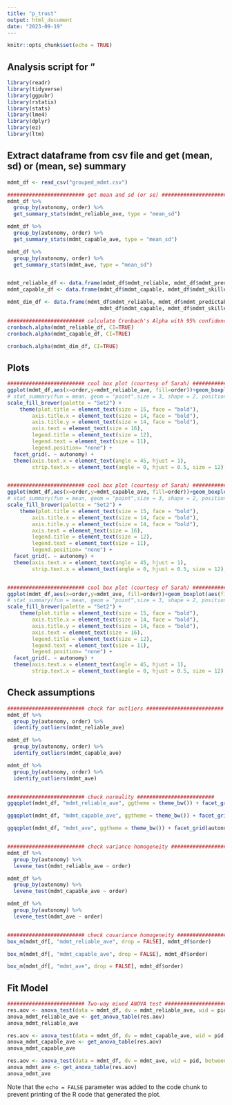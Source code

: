 ```yaml
---
title: "p_trust"
output: html_document
date: "2023-09-19"
---
```


```r
knitr::opts_chunk$set(echo = TRUE)
```

## Analysis script for "

```r
library(readr)
library(tidyverse)
library(ggpubr)
library(rstatix)
library(stats)
library(lme4)
library(dplyr)
library(ez)
library(ltm)
```

## Extract dataframe from csv file and get (mean, sd) or (mean, se) summary

```r

mdmt_df <- read_csv("grouped_mdmt.csv")

######################### get mean and sd (or se) ######################### 
mdmt_df %>%
  group_by(autonomy, order) %>%
  get_summary_stats(mdmt_reliable_ave, type = "mean_sd")

mdmt_df %>%
  group_by(autonomy, order) %>%
  get_summary_stats(mdmt_capable_ave, type = "mean_sd")

mdmt_df %>%
  group_by(autonomy, order) %>%
  get_summary_stats(mdmt_ave, type = "mean_sd")


mdmt_reliable_df <- data.frame(mdmt_df$mdmt_reliable, mdmt_df$mdmt_predictable, mdmt_df$mdmt_consistent, mdmt_df$mdmt_someone)
mdmt_capable_df <- data.frame(mdmt_df$mdmt_capable, mdmt_df$mdmt_skilled, mdmt_df$mdmt_competent, mdmt_df$mdmt_meticulous)

mdmt_dim_df <- data.frame(mdmt_df$mdmt_reliable, mdmt_df$mdmt_predictable, mdmt_df$mdmt_consistent, mdmt_df$mdmt_someone,
                              mdmt_df$mdmt_capable, mdmt_df$mdmt_skilled, mdmt_df$mdmt_competent, mdmt_df$mdmt_meticulous)

######################### calculate Cronbach's Alpha with 95% confidence interval ######################### 
cronbach.alpha(mdmt_reliable_df, CI=TRUE)
cronbach.alpha(mdmt_capable_df, CI=TRUE)

cronbach.alpha(mdmt_dim_df, CI=TRUE)

```

## Plots

```r

######################### cool box plot (courtesy of Sarah) ######################### 
ggplot(mdmt_df,aes(x=order,y=mdmt_reliable_ave, fill=order))+geom_boxplot(aes(fill=order)) + labs( x = "Order", y = "mdmt_reliable_ave", fill = "Order") +   theme_minimal() +
# stat_summary(fun = mean, geom = "point",size = 3, shape = 2, position = position_dodge(0.75), show.legend = FALSE) +
scale_fill_brewer(palette = "Set2") +
    theme(plot.title = element_text(size = 15, face = "bold"),
        axis.title.x = element_text(size = 14, face = "bold"),
        axis.title.y = element_text(size = 14, face = "bold"),
        axis.text = element_text(size = 16),
        legend.title = element_text(size = 12),
        legend.text = element_text(size = 11),
        legend.position= "none") +
  facet_grid(. ~ autonomy) +
  theme(axis.text.x = element_text(angle = 45, hjust = 1),
        strip.text.x = element_text(angle = 0, hjust = 0.5, size = 12), legend.position = "none")


######################### cool box plot (courtesy of Sarah) ######################### 
ggplot(mdmt_df,aes(x=order,y=mdmt_capable_ave, fill=order))+geom_boxplot(aes(fill=order)) + labs( x = "Order", y = "mdmt_capable_ave", fill = "Order") +   theme_minimal() +
# stat_summary(fun = mean, geom = "point",size = 3, shape = 2, position = position_dodge(0.75), show.legend = FALSE) +
scale_fill_brewer(palette = "Set2") +
    theme(plot.title = element_text(size = 15, face = "bold"),
        axis.title.x = element_text(size = 14, face = "bold"),
        axis.title.y = element_text(size = 14, face = "bold"),
        axis.text = element_text(size = 16),
        legend.title = element_text(size = 12),
        legend.text = element_text(size = 11),
        legend.position= "none") +
  facet_grid(. ~ autonomy) +
  theme(axis.text.x = element_text(angle = 45, hjust = 1),
        strip.text.x = element_text(angle = 0, hjust = 0.5, size = 12), legend.position = "none")


######################### cool box plot (courtesy of Sarah) ######################### 
ggplot(mdmt_df,aes(x=order,y=mdmt_ave, fill=order))+geom_boxplot(aes(fill=order)) + labs( x = "Order", y = "mdmt_ave", fill = "Order") +   theme_minimal() +
# stat_summary(fun = mean, geom = "point",size = 3, shape = 2, position = position_dodge(0.75), show.legend = FALSE) +
scale_fill_brewer(palette = "Set2") +
    theme(plot.title = element_text(size = 15, face = "bold"),
        axis.title.x = element_text(size = 14, face = "bold"),
        axis.title.y = element_text(size = 14, face = "bold"),
        axis.text = element_text(size = 16),
        legend.title = element_text(size = 12),
        legend.text = element_text(size = 11),
        legend.position= "none") +
  facet_grid(. ~ autonomy) +
  theme(axis.text.x = element_text(angle = 45, hjust = 1),
        strip.text.x = element_text(angle = 0, hjust = 0.5, size = 12), legend.position = "none")

```

## Check assumptions

```r

######################### check for outliers ######################### 
mdmt_df %>%
  group_by(autonomy, order) %>%
  identify_outliers(mdmt_reliable_ave)

mdmt_df %>%
  group_by(autonomy, order) %>%
  identify_outliers(mdmt_capable_ave)

mdmt_df %>%
  group_by(autonomy, order) %>%
  identify_outliers(mdmt_ave)


######################### check normality ######################### 
ggqqplot(mdmt_df, "mdmt_reliable_ave", ggtheme = theme_bw()) + facet_grid(autonomy ~ order)

ggqqplot(mdmt_df, "mdmt_capable_ave", ggtheme = theme_bw()) + facet_grid(autonomy ~ order)

ggqqplot(mdmt_df, "mdmt_ave", ggtheme = theme_bw()) + facet_grid(autonomy ~ order)


######################### check variance homogeneity ######################### 
mdmt_df %>%
  group_by(autonomy) %>%
  levene_test(mdmt_reliable_ave ~ order)

mdmt_df %>%
  group_by(autonomy) %>%
  levene_test(mdmt_capable_ave ~ order)

mdmt_df %>%
  group_by(autonomy) %>%
  levene_test(mdmt_ave ~ order)


######################### check covariance homogeneity ######################### 
box_m(mdmt_df[, "mdmt_reliable_ave", drop = FALSE], mdmt_df$order)

box_m(mdmt_df[, "mdmt_capable_ave", drop = FALSE], mdmt_df$order)

box_m(mdmt_df[, "mdmt_ave", drop = FALSE], mdmt_df$order)

```

## Fit Model

```r

######################### Two-way mixed ANOVA test #########################  
res.aov <- anova_test(data = mdmt_df, dv = mdmt_reliable_ave, wid = pid, between = order, within = autonomy)
anova_mdmt_reliable_ave <- get_anova_table(res.aov)
anova_mdmt_reliable_ave

res.aov <- anova_test(data = mdmt_df, dv = mdmt_capable_ave, wid = pid, between = order, within = autonomy)
anova_mdmt_capable_ave <- get_anova_table(res.aov)
anova_mdmt_capable_ave

res.aov <- anova_test(data = mdmt_df, dv = mdmt_ave, wid = pid, between = order, within = autonomy)
anova_mdmt_ave <- get_anova_table(res.aov)
anova_mdmt_ave

```

Note that the `echo = FALSE` parameter was added to the code chunk to prevent printing of the R code that generated the plot.
